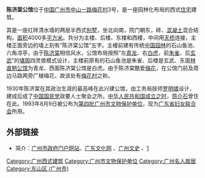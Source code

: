 {{文物保护单位
| 级别 = 市县级
| 省名 = 广东省
| 市/县名 = 广州市
| 图片 = 
| 名称 = 陈济棠公馆
| 编号 = 
| 分类 = 近现代重要史迹及代表性建筑
| 所在 = [[广州市|广州市]][[越秀区|越秀区]]
| 时代 = [[现代|现代]]
| 登录 = 1993年
}}
'''陈济棠公馆'''位于[[中国|中国]][[广州市|广州市]][[中山路_(广州)|中山一路]][[梅花村|梅花村]]3号，是一座园林化布局的西式[[住宅|住宅]]建筑。

其是一座红砖清水墙的两层半西式[[别墅|别墅]]，坐北向南，院门朝东，砖、[[混凝土|混凝土]]混合结构，[[面积|面积]]4000多[[平方米|平方米]]。共分为主楼、后楼、东楼和西楼，中间用[[天桥|天桥]]连接，主楼正面旁边的墙上刻有“陈济棠公馆”五字。主楼前建有传统[[中国园林|中国园林]]的石山鱼池、六角凉亭，由于[[陈济棠|陈济棠]]相信风水，公馆布局按照“左[[青龙|青龙]]、右[[白虎|白虎]]，前[[朱雀|朱雀]]、后[[玄武|玄武]]”的[[堪舆|堪舆]]四灵兽模式设计，主楼前原有的石山鱼池是朱雀、后楼是玄武、东面[[林直勉公馆|林直勉公馆]]为青龙、西面陈济棠公馆是白虎。由于陈济棠酷爱[[梅花|梅花]]，在公馆门前及周边马路两旁广植梅花，故该处有[[梅花村|梅花村]]之称。

1930年陈济棠在其政治生涯的最高峰在此兴建公馆，由工务局技师[[罗明燏|罗明燏]]设计，建成后成了[[中国国民党|中国国民党]]政要人士聚会之所。[[中华人民共和国|中华人民共和国]][[中华人民共和国开国大典|成立之时]]，[[蒋介石|蒋介石]]曾住在此。1993年8月9日被公布为[[广州市各级文物保护单位列表#.E7.AC.AC.E5.9B.9B.E6.89.B9.281993.E5.B9.B48.E6.9C.88.29|第四批广州市文物保护单位]]，现为[[广东省妇女联合会|广东省妇女联合会]]所用。

== 外部链接 ==
*简介：[https://web.archive.org/web/20190713212847/http://www.gz.gov.cn/gzgov/Error404/error.shtml 广州市政府门户网站]、[http://www.gdwh.com.cn/culturalheritage/show.php?itemid=323 广东文化网] {{Wayback|url=http://www.gdwh.com.cn/culturalheritage/show.php?itemid=323 |date=20190713212847 }}、[http://www.gzzxws.gov.cn/gzws/gzws/ml/68/200809/t20080910_7071_1.htm 广州文史] {{Wayback|url=http://www.gzzxws.gov.cn/gzws/gzws/ml/68/200809/t20080910_7071_1.htm |date=20160304205839 }}、[https://web.archive.org/web/20160304214052/http://topic.zsedu.net/8thcomputer/6thcomputer/CD1/web/web_04/meili/chenjitang.htm]
{{東山印記}}
[[Category:广州西式建筑|Category:广州西式建筑]]
[[Category:广州市文物保护单位|Category:广州市文物保护单位]]
[[Category:广州名人故居|Category:广州名人故居]]
[[Category:东山区_(广州市)|Category:东山区 (广州市)]]